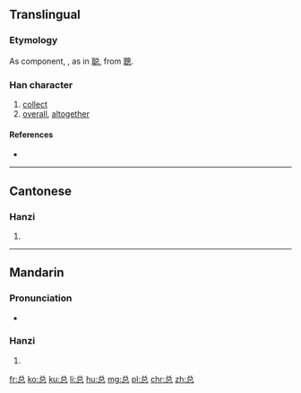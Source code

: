 {{also|總}}
==Translingual==
{{ja-forms|[[忩]]/[[総]]|[[总]]|[[悤]]/[[總]]}}

===Etymology===
{{Han simp|總}}

As component, {{Han simp|悤}}, as in [[聪]], from [[聰]].

===Han character===
{{Han char|rn=61|rad=心|as=05|sn=8|four=|canj=金口心 (CRP)|ids=⿳[[丷]][[口]][[心]]}}

# [[collect]]
# [[overall]], [[altogether]]

====References====
* {{Han ref|kx=0383.111|hdz=10249.020|uh=603B|ud=24635}}

----

==Cantonese==

===Hanzi===
{{yue-hanzi|jyut=zung2|y=jung2|tra=總}}

# {{defn|lang=yue|sort=心05}}

----

==Mandarin==

===Pronunciation===
* {{audio|Zh-zǒng.ogg|Audio|lang=cmn}}

===Hanzi===
{{cmn-hanzi|tra=總|pin=[[zǒng]] ([[zong3]])|wg=tsung<sup>3</sup>}}

# {{defn|lang=cmn|sort=心05}}

[[fr:总]]
[[ko:总]]
[[ku:总]]
[[li:总]]
[[hu:总]]
[[mg:总]]
[[pl:总]]
[[chr:总]]
[[zh:总]]